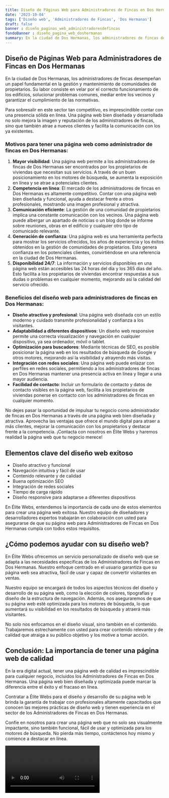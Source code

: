 ```yaml
---
title: Diseño de Páginas Web para Administradores de Fincas en Dos Hermanas
date: '2023-10-04'
tags: ['Diseño web', 'Administradores de Fincas', 'Dos Hermanas']
draft: false
banner : diseño_paginas_web_administradoresdefincas
fondoBanner : diseño_pagina_web_doshermanas
summary: En la ciudad de Dos Hermanas, los administradores de fincas desempeñan un papel fundamental en la gestión y mantenimiento de comunidades de propietarios. Su labor consiste en velar por el correcto funcionamiento de los edificios, solucionar problemas comunes, mediar entre los vecinos y garantizar el cumplimiento de las normativas.
---
```


## Diseño de Páginas Web para Administradores de Fincas en Dos Hermanas

En la ciudad de Dos Hermanas, los administradores de fincas desempeñan un papel fundamental en la gestión y mantenimiento de comunidades de propietarios. Su labor consiste en velar por el correcto funcionamiento de los edificios, solucionar problemas comunes, mediar entre los vecinos y garantizar el cumplimiento de las normativas.

Para sobresalir en este sector tan competitivo, es imprescindible contar con una presencia sólida en línea. Una página web bien diseñada y desarrollada no solo mejora la imagen y reputación de los administradores de fincas, sino que también atrae a nuevos clientes y facilita la comunicación con los ya existentes.

### Motivos para tener una página web como administrador de fincas en Dos Hermanas:

1. **Mayor visibilidad**: Una página web permite a los administradores de fincas de Dos Hermanas ser encontrados por los propietarios de viviendas que necesitan sus servicios. A través de un buen posicionamiento en los motores de búsqueda, se aumenta la exposición en línea y se atrae a potenciales clientes.
2. **Competencia en línea**: El mercado de los administradores de fincas en Dos Hermanas es altamente competitivo. Contar con una página web bien diseñada y funcional, ayuda a destacar frente a otros profesionales, mostrando una imagen profesional y atractiva.
3. **Comunicación eficiente**: La gestión de una comunidad de propietarios implica una constante comunicación con los vecinos. Una página web puede albergar un apartado de noticias o un blog donde se informe sobre reuniones, obras en el edificio y cualquier otro tipo de comunicado relevante.
4. **Generación de confianza**: Una página web es una herramienta perfecta para mostrar los servicios ofrecidos, los años de experiencia y los éxitos obtenidos en la gestión de comunidades de propietarios. Esto genera confianza en los potenciales clientes, convirtiéndose en una referencia en la ciudad de Dos Hermanas.
5. **Disponibilidad 24/7**: La información y servicios disponibles en una página web están accesibles las 24 horas del día y los 365 días del año. Esto facilita a los propietarios de viviendas encontrar respuestas a sus dudas o problemas en cualquier momento, mejorando así la calidad del servicio ofrecido.

### Beneficios del diseño web para administradores de fincas en Dos Hermanas:

- **Diseño atractivo y profesional**: Una página web diseñada con un estilo moderno y cuidado transmite profesionalidad y confianza a los visitantes.
- **Adaptabilidad a diferentes dispositivos**: Un diseño web responsive permite una correcta visualización y navegación en cualquier dispositivo, ya sea ordenador, móvil o tablet.
- **Optimización para buscadores**: Mediante técnicas de SEO, es posible posicionar la página web en los resultados de búsqueda de Google y otros motores, mejorando así la visibilidad y atrayendo más visitas.
- **Integración con redes sociales**: Una página web puede enlazar con perfiles en redes sociales, permitiendo a los administradores de fincas en Dos Hermanas mantener una presencia activa en línea y llegar a una mayor audiencia.
- **Facilidad de contacto**: Incluir un formulario de contacto y datos de contacto visibles en la página web, facilita a los propietarios de viviendas ponerse en contacto con los administradores de fincas en cualquier momento.
  
No dejes pasar la oportunidad de impulsar tu negocio como administrador de fincas en Dos Hermanas a través de una página web bien diseñada y atractiva. Aprovecha las ventajas que ofrece el mundo digital para atraer a más clientes, mejorar la comunicación con los propietarios y destacar frente a la competencia. ¡Contacta con nosotros en Élite Webs y haremos realidad la página web que tu negocio merece!

<GifSeo />

<Cta />

## Elementos clave del diseño web exitoso

- Diseño atractivo y funcional
- Navegación intuitiva y fácil de usar
- Contenido relevante y de calidad
- Buena optimización SEO
- Integración de redes sociales
- Tiempo de carga rápido
- Diseño responsive para adaptarse a diferentes dispositivos

En Élite Webs, entendemos la importancia de cada uno de estos elementos para crear una página web exitosa. Nuestro equipo de diseñadores y desarrolladores expertos trabajarán en colaboración con usted para asegurarse de que su página web para Administradores de Fincas en Dos Hermanas cumpla con todos estos requisitos.

## ¿Cómo podemos ayudar con su diseño web?

En Élite Webs ofrecemos un servicio personalizado de diseño web que se adapta a las necesidades específicas de los Administradores de Fincas en Dos Hermanas. Nuestro enfoque centrado en el usuario garantiza que su página web sea atractiva, fácil de usar y capaz de convertir visitantes en ventas.

Nuestro equipo se encargará de todos los aspectos técnicos del diseño y desarrollo de su página web, como la elección de colores, tipografías y diseño de la estructura de navegación. Además, nos aseguraremos de que su página web esté optimizada para los motores de búsqueda, lo que aumentará su visibilidad en los resultados de búsqueda y atraerá más visitantes.

No solo nos enfocamos en el diseño visual, sino también en el contenido. Trabajaremos estrechamente con usted para crear contenido relevante y de calidad que atraiga a su público objetivo y los motive a tomar acción.

## Conclusión: La importancia de tener una página web de calidad

En la era digital actual, tener una página web de calidad es imprescindible para cualquier negocio, incluidos los Administradores de Fincas en Dos Hermanas. Una página web bien diseñada y optimizada puede marcar la diferencia entre el éxito y el fracaso en línea.

Contratar a Élite Webs para el diseño y desarrollo de su página web le brinda la garantía de trabajar con profesionales altamente capacitados que conocen las mejores prácticas de diseño web y tienen experiencia en el sector de los Administradores de Fincas en Dos Hermanas.

Confíe en nosotros para crear una página web que no solo sea visualmente impactante, sino también funcional, fácil de usar y optimizada para los motores de búsqueda. No pierda más tiempo, contáctenos hoy mismo y comience a destacar en línea.

<Video />

<CtaBot job='Administradores de Fincas' city='Dos Hermanas'/>

<Gmaps query='Dos Hermanas+españa+maps' />